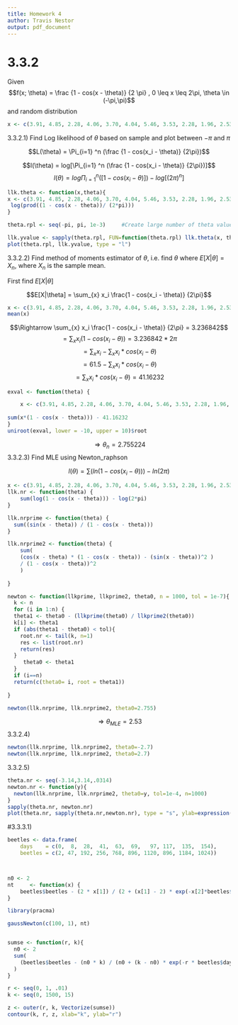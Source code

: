 ```yaml
---
title: Homework 4
author: Travis Nestor
output: pdf_document 
---
```

  
# 3.3.2

Given $$f(x; \theta) = \frac {1 - cos(x - \theta)} {2 \pi} , 0 \leq x \leq 2\pi, \theta \in (-\pi,\pi)$$
and random distribution
```R
x <- c(3.91, 4.85, 2.28, 4.06, 3.70, 4.04, 5.46, 3.53, 2.28, 1.96, 2.53, 3.88, 2.22, 3.47, 4.82, 2.46, 2.99, 2.54, 0.52)
```       
3.3.2.1) Find Log likelihood of $\theta$ based on sample and plot between $-\pi$ and $\pi$

$$L(\theta) =  \Pi_{i=1} ^n (\frac {1 - cos(x_i - \theta)} {2\pi})$$

$$l(\theta) = log[\Pi_{i=1} ^n (\frac {1 - cos(x_i - \theta)} {2\pi})]$$
$$l(\theta) = log \Pi_{i=1}^n ([1 - cos(x_i - \theta)]) - log[(2\pi)^n]$$ 
```R


llk.theta <- function(x,theta){
x <- c(3.91, 4.85, 2.28, 4.06, 3.70, 4.04, 5.46, 3.53, 2.28, 1.96, 2.53, 3.88, 2.22, 3.47, 4.82, 2.46, 2.99, 2.54, 0.52)
 log(prod((1 - cos(x - theta))/ (2*pi)))
}

theta.rpl <- seq(-pi, pi, 1e-3)     #Create large number of theta values to test 

llk.yvalue <- sapply(theta.rpl, FUN=function(theta.rpl) llk.theta(x, theta.rpl))
plot(theta.rpl, llk.yvalue, type = "l")
```

3.3.2.2) Find method of moments estimator of $\theta$, i.e. find $\theta$ where $E[X|\theta] = X_n$, where $X_n$ is the sample mean.  

First find $E[X|\theta]$

$$E[X|\theta] = \sum_{x} x_i \frac{1 - cos(x_i - \theta)} {2\pi}$$
```R
x <- c(3.91, 4.85, 2.28, 4.06, 3.70, 4.04, 5.46, 3.53, 2.28, 1.96, 2.53, 3.88, 2.22, 3.47, 4.82, 2.46, 2.99, 2.54, 0.52)
mean(x)
```
$$\Rightarrow \sum_{x} x_i \frac{1 - cos(x_i - \theta)} {2\pi} = 3.236842$$
$$ = \sum_{x} x_i (1 - cos(x_i - \theta)) = 3.236842 * 2\pi$$
$$ = \sum_{x} x_i - \sum_{x} x_i * cos(x_i - \theta)$$
$$ = 61.5 - \sum_{x} x_i* cos(x_i - \theta)$$
$$ = \sum_{x} x_i* cos(x_i - \theta) = 41.16232$$
```R
exval <- function(theta) {

    x <- c(3.91, 4.85, 2.28, 4.06, 3.70, 4.04, 5.46, 3.53, 2.28, 1.96, 2.53, 3.88, 2.22, 3.47, 4.82, 2.46, 2.99, 2.54, 0.52)
    
sum(x*(1 - cos(x - theta))) - 41.16232 
}
uniroot(exval, lower = -10, upper = 10)$root
```

$$\Rightarrow \theta _n = 2.755224$$
3.3.2.3) Find MLE using Newton_raphson

$$l(\theta) = \sum (ln (1 - cos(x_i - \theta))) - ln(2\pi)$$
```R
x <- c(3.91, 4.85, 2.28, 4.06, 3.70, 4.04, 5.46, 3.53, 2.28, 1.96, 2.53, 3.88, 2.22, 3.47, 4.82, 2.46, 2.99, 2.54, 0.52)
llk.nr <- function(theta) {
    sum(log(1 - cos(x - theta))) - log(2*pi)
}

llk.nrprime <- function(theta) {
  sum((sin(x - theta)) / (1 - cos(x - theta)))
}

llk.nrprime2 <- function(theta) {
    sum(
    (cos(x - theta) * (1 - cos(x - theta)) - (sin(x - theta))^2 ) 
    / (1 - cos(x - theta))^2 
    ) 
 
}

newton <- function(llkprime, llkprime2, theta0, n = 1000, tol = 1e-7){
  k <- n  
  for (i in 1:n) {
  theta1 <- theta0 - (llkprime(theta0) / llkprime2(theta0))
  k[i] <- theta1
  if (abs(theta1 - theta0) < tol){
    root.nr <- tail(k, n=1)
    res <- list(root.nr)
    return(res)
  }
     theta0 <- theta1
  }
  if (i==n)
  return(c(theta0= i, root = theta1))
  
}

newton(llk.nrprime, llk.nrprime2, theta0=2.755)
```

$$\Rightarrow \theta _{MLE} = 2.53$$
3.3.2.4)
```R
newton(llk.nrprime, llk.nrprime2, theta0=-2.7)
newton(llk.nrprime, llk.nrprime2, theta0=2.7)
```
3.3.2.5)

```R
theta.nr <- seq(-3.14,3.14,.0314)
newton.nr <- function(y){
  newton(llk.nrprime, llk.nrprime2, theta0=y, tol=1e-4, n=1000)
}
sapply(theta.nr, newton.nr)
plot(theta.nr, sapply(theta.nr,newton.nr), type = "s", ylab=expression(theta(t)), xlab = expression(theta(0)))
```


#3.3.3.1) 
```R
beetles <- data.frame(
    days    = c(0,  8,  28,  41,  63,  69,   97, 117,  135,  154),
    beetles = c(2, 47, 192, 256, 768, 896, 1120, 896, 1184, 1024))



n0 <- 2
nt     <- function(x) {
    beetles$beetles - (2 * x[1]) / (2 + (x[1] - 2) * exp(-x[2]*beetles$days))
}

library(pracma)

gaussNewton(c(100, 1), nt)


sumse <- function(r, k){
  n0 <- 2
  sum(
    (beetles$beetles - (n0 * k) / (n0 + (k - n0) * exp(-r * beetles$days)))^2
  )
}

r <- seq(0, 1, .01) 
k <- seq(0, 1500, 15)

z <- outer(r, k, Vectorize(sumse))
contour(k, r, z, xlab="k", ylab="r")
```

